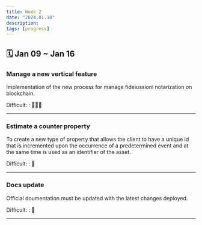 ```yaml
---
title: Week 2
date: "2024.01.10"
description:
tags: [progress]
---
```


## 🗓️ Jan 09 ~ Jan 16

### Manage a new vertical feature

Implementation of the new process for manage fideiussioni notarization on blockchain.

Difficult: : 🧠🧠🧠

---

### Estimate a counter property

To create a new type of property that allows the client to have a unique id that is incremented upon the occurrence of a predetermined event and at the same time is used as an identifier of the asset.

Difficult: : 🧠

---

### Docs update

Official doumentation must be updated with the latest changes deployed.

Difficult: : 🧠

---

